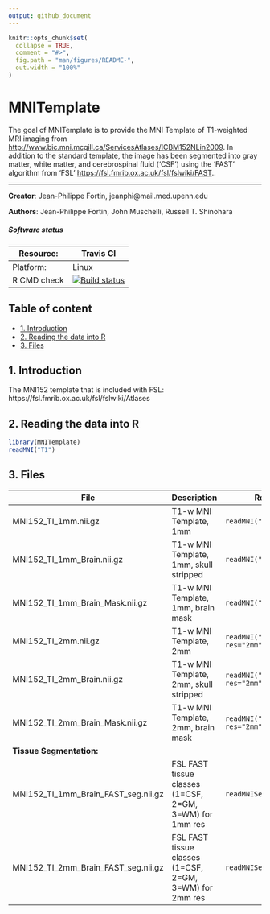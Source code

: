 ```yaml
---
output: github_document
---
```


<!-- README.md is generated from README.Rmd. Please edit that file -->

```r
knitr::opts_chunk$set(
  collapse = TRUE,
  comment = "#>",
  fig.path = "man/figures/README-",
  out.width = "100%"
)
```
# MNITemplate

<!-- badges: start -->
<!-- badges: end -->

The goal of MNITemplate is to provide the MNI Template of T1-weighted MRI imaging from <http://www.bic.mni.mcgill.ca/ServicesAtlases/ICBM152NLin2009>.  In addition to the standard template, the image has been segmented into gray matter, white matter, and cerebrospinal fluid ('CSF') using the 'FAST' algorithm from 'FSL' <https://fsl.fmrib.ox.ac.uk/fsl/fslwiki/FAST>..

--------

**Creator**: Jean-Philippe Fortin, jeanphi@mail.med.upenn.edu

**Authors**: Jean-Philippe Fortin, John Muschelli, Russell T. Shinohara

##### Software status

| Resource:      | Travis CI     |
| -------------  |  ------------- |
| Platform:      | Linux       |
| R CMD check    | <a href="https://travis-ci.org/Jfortin1/MNITemplate"><img src="https://travis-ci.org/Jfortin1/MNITemplate.svg?branch=master" alt="Build status"></a> |



## Table of content
- [1. Introduction](#id-section1)
- [2. Reading the data into R](#id-section2)
- [3. Files](#id-section3)


## 1. Introduction {#id-section1}

The MNI152 template that is included with FSL: https://fsl.fmrib.ox.ac.uk/fsl/fslwiki/Atlases

## 2. Reading the data into R {#id-section2}

```r
library(MNITemplate)
readMNI("T1")
```

## 3. Files {#id-section3}

| File      | Description     | Reader | 
| -------------  | -------------  | -------------  |
| MNI152_TI_1mm.nii.gz    | T1-w MNI Template, 1mm |  `readMNI("T1")`| 
| MNI152_TI_1mm_Brain.nii.gz | T1-w MNI Template, 1mm, skull stripped  |  `readMNI("Brain")`| 
| MNI152_TI_1mm_Brain_Mask.nii.gz | T1-w MNI Template, 1mm, brain mask  |  `readMNI("Brain_Mask")`| 
| MNI152_TI_2mm.nii.gz    | T1-w MNI Template, 2mm |  `readMNI("T1", res="2mm")`| 
| MNI152_TI_2mm_Brain.nii.gz | T1-w MNI Template, 2mm, skull stripped  |  `readMNI("Brain", res="2mm")`| 
| MNI152_TI_2mm_Brain_Mask.nii.gz | T1-w MNI Template, 2mm, brain mask  |  `readMNI("Brain_Mask", res="2mm")`| 
|**Tissue Segmentation:**  | | |
| MNI152_TI_1mm_Brain_FAST_seg.nii.gz    | FSL FAST tissue classes (1=CSF, 2=GM, 3=WM) for 1mm res |  `readMNISeg()`| 
| MNI152_TI_2mm_Brain_FAST_seg.nii.gz    | FSL FAST tissue classes (1=CSF, 2=GM, 3=WM) for 2mm res |  `readMNISeg(res="2mm")`| 
